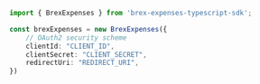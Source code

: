 ```typescript index.ts
import { BrexExpenses } from 'brex-expenses-typescript-sdk';

const brexExpenses = new BrexExpenses({
    // OAuth2 security scheme
    clientId: "CLIENT_ID",
    clientSecret: "CLIENT_SECRET",
    redirectUri: "REDIRECT_URI",
})